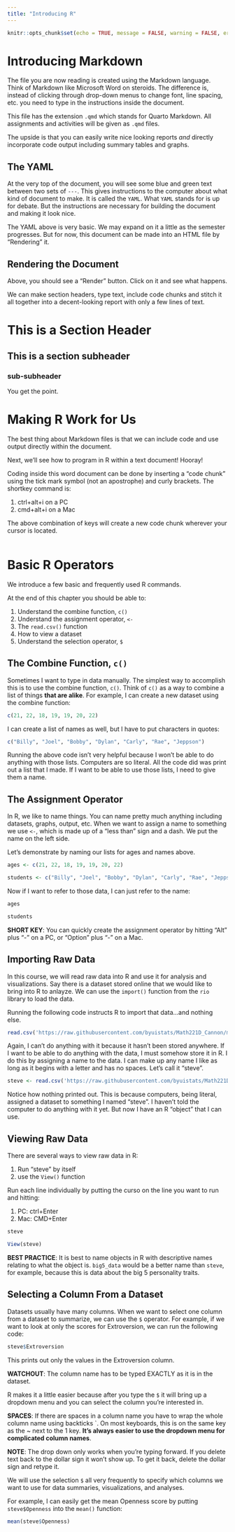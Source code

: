 ```yaml
---
title: "Introducing R"
---
```

```r
knitr::opts_chunk$set(echo = TRUE, message = FALSE, warning = FALSE, error = TRUE)
```


# Introducing Markdown

The file you are now reading is created using the Markdown language.  Think of Markdown like Microsoft Word on steroids.  The difference is, instead of clicking through drop-down menus to change font, line spacing, etc. you need to type in the instructions inside the document.  

This file has the extension `.qmd` which stands for Quarto Markdown.  All assignments and activities will be given as `.qmd` files.  

The upside is that you can easily write nice looking reports _and_ directly incorporate code output including summary tables and graphs.  

## The YAML

At the very top of the document, you will see some blue and green text between two sets of `---`.  This gives instructions to the computer about what kind of document to make.  It is called the `YAML`.  What `YAML` stands for is up for debate.  But the instructions are necessary for building the document and making it look nice.  

The YAML above is very basic.  We may expand on it a little as the semester progresses.  But for now, this document can be made into an HTML file by "Rendering" it.  


## Rendering the Document

Above, you should see a  "Render" button.  Click on it and see what happens.

We can make section headers, type text, include code chunks and stitch it all together into a decent-looking report with only a few lines of text.  

# This is a Section Header
## This is a section subheader
### sub-subheader

You get the point.

# Making R Work for Us

The best thing about Markdown files is that we can include code and use output directly within the document.  

Next, we'll see how to program in R within a text document!  Hooray!

Coding inside this word document can be done by inserting a "code chunk" using the tick mark symbol (not an apostrophe) and curly brackets.  The shortkey command is:

1. ctrl+alt+i on a PC
1. cmd+alt+i on a Mac

The above combination of keys will create a new code chunk wherever your cursor is located.  

```r

```


# Basic R Operators

We introduce a few basic and frequently used R commands.  

At the end of this chapter you should be able to:

1. Understand the combine function, `c()`
2. Understand the assignment operator, `<-`
3. The `read.csv()` function
4. How to view a dataset
5. Understand the selection operator, `$`



## The Combine Function, `c()`

Sometimes I want to type in data manually.  The simplest way to accomplish this is to use the combine function, `c()`.  Think of `c()` as a way to combine a list of things __that are alike__.  For example, I can create a new dataset using the combine function: 


```r

c(21, 22, 18, 19, 19, 20, 22)

```

I can create a list of names as well, but I have to put characters in quotes:  

```r

c("Billy", "Joel", "Bobby", "Dylan", "Carly", "Rae", "Jeppson")

```


Running the above code isn't very helpful because I won't be able to do anything with those lists.  Computers are so literal.  All the code did was print out a list that I made.  If I want to be able to use those lists, I need to give them a name.  


## The Assignment Operator

In R, we like to name things.  You can name pretty much anything including datasets, graphs, output, etc.  When we want to assign a name to something we use `<-`, which is made up of a "less than" sign and a dash.  We put the name on the left side.  

Let's demonstrate by naming our lists for ages and names above.  

```r
ages <- c(21, 22, 18, 19, 19, 20, 22)

students <- c("Billy", "Joel", "Bobby", "Dylan", "Carly", "Rae", "Jeppson")

```

Now if I want to refer to those data, I can just refer to the name:

```r
ages

students
```


__SHORT KEY__:  You can quickly create the assignment operator by hitting "Alt" plus "-" on a PC, or "Option" plus "-" on a Mac.  

## Importing Raw Data

In this course, we will read raw data into R and use it for analysis and visualizations.  Say there is a dataset stored online that we would like to bring into R to anlayze.  We can use the `import()` function from the `rio` library to load the data.  

Running the following code instructs R to import that data...and nothing else.  

```r

read.csv('https://raw.githubusercontent.com/byuistats/Math221D_Cannon/master/Data/All_class_combined_personality_data.csv')

```

Again, I can't do anything with it because it hasn't been stored anywhere.  If I want to be able to do anything with the data, I must somehow store it in R.  I do this by assigning a name to the data.  I can make up any name I like as long as it begins with a letter and has no spaces.  Let's call it "steve".  

```r

steve <- read.csv('https://raw.githubusercontent.com/byuistats/Math221D_Cannon/master/Data/All_class_combined_personality_data.csv')

```

Notice how nothing printed out.  This is because computers, being literal, assigned a dataset to something I named "steve".  I haven't told the computer to do anything with it yet.  But now I have an R "object" that I can use.  

## Viewing Raw Data

There are several ways to view raw data in R:

1. Run "steve" by itself
2. use the `View()` function

Run each line individually by putting the curso on the line you want to run and hitting:  

1. PC:  ctrl+Enter
2. Mac: CMD+Enter


```r
steve

View(steve)

```


__BEST PRACTICE__:  It is best to name objects in R with descriptive names relating to what the object is.  `big5_data` would be a better name than `steve`, for example, because this is data about the big 5 personality traits.  

## Selecting a Column From a Dataset

Datasets usually have many columns.  When we want to select one column from a dataset to summarize, we can use the `$` operator.  For example, if we want to look at only the scores for Extroversion, we can run the following code:

```r

steve$Extroversion 

```

This prints out only the values in the Extroversion column.    

__WATCHOUT__:  The column name has to be typed EXACTLY as it is in the dataset.  

R makes it a little easier because after you type the `$` it will bring up a dropdown menu and you can select the column you're interested in.  

__SPACES__:  If there are spaces in a column name you have to wrap the whole column name using backticks `.  On most keyboards, this is on the same key as the ~ next to the 1 key.  __It's always easier to use the dropdown menu for complicated column names__.   

__NOTE__:  The drop down only works when you're typing forward.  If you delete text back to the dollar sign it won't show up.  To get it back, delete the dollar sign and retype it.  


We will use the selection `$` all very frequently to specify which columns we want to use for data summaries, visualizations, and analyses.  

For example, I can easily get the mean Openness score by putting `steve$Openness` into the `mean()` function:

```r
mean(steve$Openness)
```
